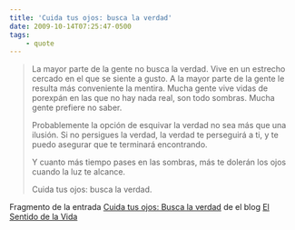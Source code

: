 ```yaml
---
title: 'Cuida tus ojos: busca la verdad'
date: 2009-10-14T07:25:47-0500
tags:
    - quote
---
```


> La mayor parte de la gente no busca la verdad. Vive en un estrecho cercado en el que se siente a gusto. A la mayor parte de la gente le resulta más conveniente la mentira. Mucha gente vive vidas de porexpán en las que no hay nada real, son todo sombras. Mucha gente prefiere no saber.
>
> Probablemente la opción de esquivar la verdad no sea más que una ilusión. Si no persigues la verdad, la verdad te perseguirá a ti, y te puedo asegurar que te terminará encontrando.
>
> Y cuanto más tiempo pases en las sombras, más te dolerán los ojos cuando la luz te alcance.
>
> Cuida tus ojos: busca la verdad.

Fragmento de la entrada [Cuida tus ojos: Busca la verdad](http://www.elsentidodelavida.net/cuida-tus-ojos-busca-la-verdad) de el blog [El Sentido de la Vida](http://www.elsentidodelavida.net/)
